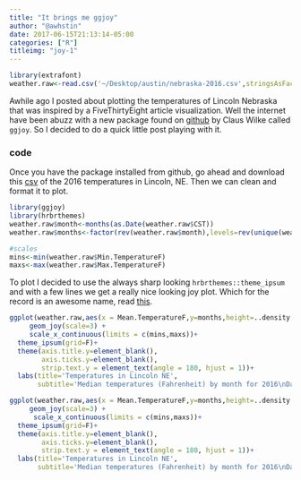 ```yaml
---
title: "It brings me ggjoy"
author: "@awhstin"
date: 2017-06-15T21:13:14-05:00
categories: ["R"]
titleimg: "joy-1"
---
```

```r
library(extrafont)
weather.raw<-read.csv('~/Desktop/austin/nebraska-2016.csv',stringsAsFactors = F)
```
Awhile ago I posted about plotting the temperatures of Lincoln Nebraska that was inspired by a FiveThirtyEight article visualization. Well the internet have been abuzz with a new package found on <a href="https://github.com/clauswilke/ggjoy" target="_blank">github</a> by Claus Wilke called <code class="language-r">ggjoy</code>. So I decided to do a quick little post playing with it.

<h3>code</h3>

Once you have the package installed from github, go ahead and download this <a href="https://drive.google.com/file/d/0ByOfjCmqEilLYndpOWJyZXhPVUk/view" target="_blank">csv</a> of the 2016 temperatures in Lincoln, NE. Then we can clean and format it to plot.

```r
library(ggjoy)
library(hrbrthemes)
weather.raw$month<-months(as.Date(weather.raw$CST))
weather.raw$months<-factor(rev(weather.raw$month),levels=rev(unique(weather.raw$month)))

#scales
mins<-min(weather.raw$Min.TemperatureF)
maxs<-max(weather.raw$Max.TemperatureF)
```

To plot I decided to use the always sharp looking <code class="language-r">hrbrthemes::theme_ipsum</code> and with a few lines we get a really nice looking joy plot. Which for the record is an awesome name, read <a href="https://blogs.scientificamerican.com/sa-visual/pop-culture-pulsar-origin-story-of-joy-division-s-unknown-pleasures-album-cover-video/" target="_blank">this</a>. 

```r
ggplot(weather.raw,aes(x = Mean.TemperatureF,y=months,height=..density..))+
     geom_joy(scale=3) +
     scale_x_continuous(limits = c(mins,maxs))+
  theme_ipsum(grid=F)+
  theme(axis.title.y=element_blank(),
        axis.ticks.y=element_blank(),
        strip.text.y = element_text(angle = 180, hjust = 1))+
  labs(title='Temperatures in Lincoln NE',
       subtitle='Median temperatures (Fahrenheit) by month for 2016\nData: Original CSV from the Weather Underground')
```
```r
ggplot(weather.raw,aes(x = Mean.TemperatureF,y=months,height=..density..))+
     geom_joy(scale=3) +
      scale_x_continuous(limits = c(mins,maxs))+
  theme_ipsum(grid=F)+
  theme(axis.title.y=element_blank(),
        axis.ticks.y=element_blank(),
        strip.text.y = element_text(angle = 180, hjust = 1))+
  labs(title='Temperatures in Lincoln NE',
       subtitle='Median temperatures (Fahrenheit) by month for 2016\nData: Original CSV from the Weather Underground')
```